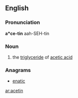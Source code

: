 ==English==

===Pronunciation===
'''a*ce-tin'''
aah-SEH-tin

===Noun===
{{en-noun|-}}

# {{organic compound}} the [[triglyceride]] of [[acetic acid]]

===Anagrams===
* [[enatic#English|enatic]]

[[ar:acetin]]